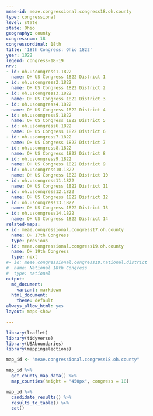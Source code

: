 ```yaml
---
meae-id: meae.congressional.congress18.oh.county
type: congressional
level: state
state: Ohio
geography: county
congressnum: 18
congressordinal: 18th
title: '18th Congress: Ohio 1822'
year: 1822
legend: congress-18-19
nnv:
- id: oh.uscongress1.1822
  name: OH US Congress 1822 District 1
- id: oh.uscongress2.1822
  name: OH US Congress 1822 District 2
- id: oh.uscongress3.1822
  name: OH US Congress 1822 District 3
- id: oh.uscongress4.1822
  name: OH US Congress 1822 District 4
- id: oh.uscongress5.1822
  name: OH US Congress 1822 District 5
- id: oh.uscongress6.1822
  name: OH US Congress 1822 District 6
- id: oh.uscongress7.1822
  name: OH US Congress 1822 District 7
- id: oh.uscongress8.1822
  name: OH US Congress 1822 District 8
- id: oh.uscongress9.1822
  name: OH US Congress 1822 District 9
- id: oh.uscongress10.1822
  name: OH US Congress 1822 District 10
- id: oh.uscongress11.1822
  name: OH US Congress 1822 District 11
- id: oh.uscongress12.1822
  name: OH US Congress 1822 District 12
- id: oh.uscongress13.1822
  name: OH US Congress 1822 District 13
- id: oh.uscongress14.1822
  name: OH US Congress 1822 District 14
related-maps:
- id: meae.congressional.congress17.oh.county
  name: OH 17th Congress
  type: previous
- id: meae.congressional.congress19.oh.county
  name: OH 19th Congress
  type: next
#- id: meae.congressional.congress18.national.district
#  name: National 18th Congress
#  type: national
output:
  md_document:
    variant: markdown
  html_document:
    theme: default
always_allow_html: yes
layout: maps-show

---
```


```r
library(leaflet)
library(tidyverse)
library(USAboundaries)
library(mappingelections)

map_id <- "meae.congressional.congress18.oh.county"
```

<div class="map">

```r
map_id %>%
  get_county_map_data() %>%
  map_counties(height = "450px", congress = 18)
```

</div>

<div class="results-table">

```r
map_id %>%
  candidate_results() %>%
  results_to_table() %>%
  cat()
```

</div>
